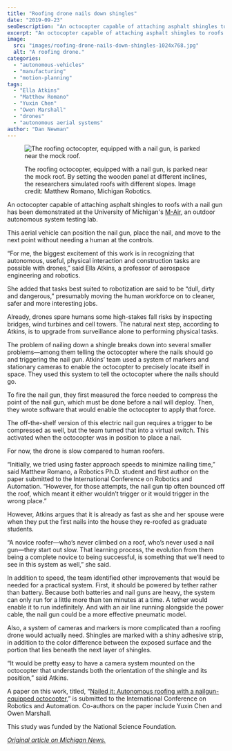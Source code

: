 ```yaml
---
title: "Roofing drone nails down shingles"
date: "2019-09-23"
seoDescription: "An octocopter capable of attaching asphalt shingles to roofs with a nail gun has been demonstrated at the University of Michigan's M-Air, an outdoor autonomous system testing lab."
excerpt: "An octocopter capable of attaching asphalt shingles to roofs with a nail gun has been demonstrated at the University of Michigan's M-Air, an outdoor autonomous system testing lab."
image:
  src: "images/roofing-drone-nails-down-shingles-1024x768.jpg"
  alt: "A roofing drone."
categories:
  - "autonomous-vehicles"
  - "manufacturing"
  - "motion-planning"
tags:
  - "Ella Atkins"
  - "Matthew Romano"
  - "Yuxin Chen"
  - "Owen Marshall" 
  - "drones"
  - "autonomous aerial systems"
author: "Dan Newman"
---
```


<figure>

![The roofing octocopter, equipped with a nail gun, is parked near the mock roof.](images/roofing-drone-nails-down-shingles-1024x768.jpg)

<figcaption>

The roofing octocopter, equipped with a nail gun, is parked near the mock roof. By setting the wooden panel at different inclines, the researchers simulated roofs with different slopes. Image credit: Matthew Romano, Michigan Robotics.

</figcaption>

</figure>

An octocopter capable of attaching asphalt shingles to roofs with a nail gun has been demonstrated at the University of Michigan's [M-Air](https://2024.robotics.umich.edu/about/mair/), an outdoor autonomous system testing lab.

This aerial vehicle can position the nail gun, place the nail, and move to the next point without needing a human at the controls.

“For me, the biggest excitement of this work is in recognizing that autonomous, useful, physical interaction and construction tasks are possible with drones,” said Ella Atkins, a professor of aerospace engineering and robotics.



<VideoCenter url="GA445Flxkjo" />

She added that tasks best suited to robotization are said to be “dull, dirty and dangerous,” presumably moving the human workforce on to cleaner, safer and more interesting jobs.

Already, drones spare humans some high-stakes fall risks by inspecting bridges, wind turbines and cell towers. The natural next step, according to Atkins, is to upgrade from surveillance alone to performing physical tasks.

The problem of nailing down a shingle breaks down into several smaller problems—among them telling the octocopter where the nails should go and triggering the nail gun. Atkins’ team used a system of markers and stationary cameras to enable the octocopter to precisely locate itself in space. They used this system to tell the octocopter where the nails should go.

To fire the nail gun, they first measured the force needed to compress the point of the nail gun, which must be done before a nail will deploy. Then, they wrote software that would enable the octocopter to apply that force.

The off-the-shelf version of this electric nail gun requires a trigger to be compressed as well, but the team turned that into a virtual switch. This activated when the octocopter was in position to place a nail.

For now, the drone is slow compared to human roofers.

“Initially, we tried using faster approach speeds to minimize nailing time,” said Matthew Romano, a Robotics Ph.D. student and first author on the paper submitted to the International Conference on Robotics and Automation. “However, for those attempts, the nail gun tip often bounced off the roof, which meant it either wouldn’t trigger or it would trigger in the wrong place.”

However, Atkins argues that it is already as fast as she and her spouse were when they put the first nails into the house they re-roofed as graduate students.

“A novice roofer—who’s never climbed on a roof, who’s never used a nail gun—they start out slow. That learning process, the evolution from them being a complete novice to being successful, is something that we’ll need to see in this system as well,” she said.

In addition to speed, the team identified other improvements that would be needed for a practical system. First, it should be powered by tether rather than battery. Because both batteries and nail guns are heavy, the system can only run for a little more than ten minutes at a time. A tether would enable it to run indefinitely. And with an air line running alongside the power cable, the nail gun could be a more effective pneumatic model.

Also, a system of cameras and markers is more complicated than a roofing drone would actually need. Shingles are marked with a shiny adhesive strip, in addition to the color difference between the exposed surface and the portion that lies beneath the next layer of shingles.

“It would be pretty easy to have a camera system mounted on the octocopter that understands both the orientation of the shingle and its position,” said Atkins.

A paper on this work, titled, “[Nailed it: Autonomous roofing with a nailgun-equipped octocopter](https://arxiv.org/pdf/1909.08162.pdf),” is submitted to the International Conference on Robotics and Automation. Co-authors on the paper include Yuxin Chen and Owen Marshall.

This study was funded by the National Science Foundation.

_[Original article on Michigan News.](https://news.umich.edu/roofing-drone-nails-down-shingles/)_
